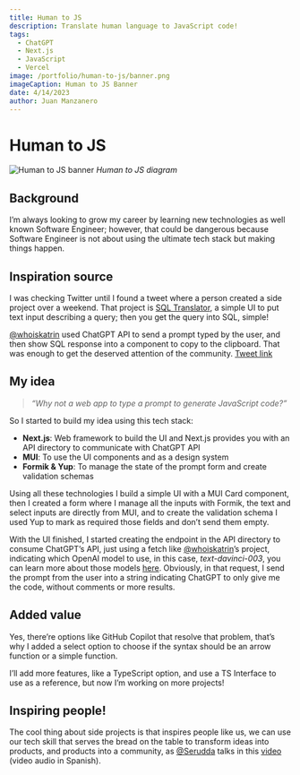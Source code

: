 ```yaml
---
title: Human to JS
description: Translate human language to JavaScript code!
tags:
  - ChatGPT
  - Next.js
  - JavaScript
  - Vercel
image: /portfolio/human-to-js/banner.png
imageCaption: Human to JS Banner
date: 4/14/2023
author: Juan Manzanero
---
```


# Human to JS

![Human to JS banner](/portfolio/human-to-js/banner.png)
_Human to JS diagram_

<PostData
  date='April 14, 2023'
  author='Juan Manzanero'
  website='https://human-to-js.juancman.dev'
  github='https://github.com/juancmandev/human-to-js'
/>

## Background

I’m always looking to grow my career by learning new technologies as well known Software Engineer; however, that could be dangerous because Software Engineer is not about using the ultimate tech stack but making things happen.

## Inspiration source

I was checking Twitter until I found a tweet where a person created a side project over a weekend. That project is [SQL Translator](https://www.sqltranslate.app/), a simple UI to put text input describing a query; then you get the query into SQL, simple!

[@whoiskatrin](https://twitter.com/whoiskatrin?ref_src=twsrc%5Etfw%7Ctwcamp%5Etweetembed%7Ctwterm%5E1634973237829599233%7Ctwgr%5Eb49b9d28e6ea7383ef16ea3c8c6040656ff0c944%7Ctwcon%5Es1_&ref_url=https%3A%2F%2Fpublish.twitter.com%2F%3Fquery%3Dhttps3A2F2Ftwitter.com2Fwhoiskatrin2Fstatus2F1634973237829599233widget%3DTweet) used ChatGPT API to send a prompt typed by the user, and then show SQL response into a component to copy to the clipboard. That was enough to get the deserved attention of the community. [Tweet link](https://twitter.com/whoiskatrin/status/1634973237829599233)

## My idea

> _“Why not a web app to type a prompt to generate JavaScript code?”_

So I started to build my idea using this tech stack:

- **Next.js**: Web framework to build the UI and Next.js provides you with an API directory to communicate with ChatGPT API
- **MUI**: To use the UI components and as a design system
- **Formik & Yup**: To manage the state of the prompt form and create validation schemas

Using all these technologies I build a simple UI with a MUI Card component, then I created a form where I manage all the inputs with Formik, the text and select inputs are directly from MUI, and to create the validation schema I used Yup to mark as required those fields and don’t send them empty.

With the UI finished, I started creating the endpoint in the API directory to consume ChatGPT’s API, just using a fetch like [@whoiskatrin](https://twitter.com/whoiskatrin?ref_src=twsrc%5Etfw%7Ctwcamp%5Etweetembed%7Ctwterm%5E1634973237829599233%7Ctwgr%5Eb49b9d28e6ea7383ef16ea3c8c6040656ff0c944%7Ctwcon%5Es1_&ref_url=https%3A%2F%2Fpublish.twitter.com%2F%3Fquery%3Dhttps3A2F2Ftwitter.com2Fwhoiskatrin2Fstatus2F1634973237829599233widget%3DTweet)’s project, indicating which OpenAI model to use, in this case, *text-davinci-003*, you can learn more about those models [here](https://platform.openai.com/docs/api-reference/models/list). Obviously, in that request, I send the prompt from the user into a string indicating ChatGPT to only give me the code, without comments or more results.

## Added value

Yes, there’re options like GitHub Copilot that resolve that problem, that’s why I added a select option to choose if the syntax should be an arrow function or a simple function.

I’ll add more features, like a TypeScript option, and use a TS Interface to use as a reference, but now I’m working on more projects!

## Inspiring people!

The cool thing about side projects is that inspires people like us, we can use our tech skill that serves the bread on the table to transform ideas into products, and products into a community, as [@Serudda](https://twitter.com/serudda) talks in this [video](https://www.youtube.com/watch?v=LXgPNdw8avI&t) (video audio in Spanish).
